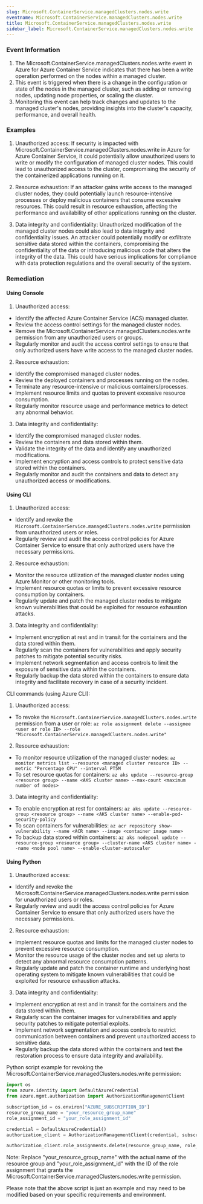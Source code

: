 ```yaml
--- 
slug: Microsoft.ContainerService.managedClusters.nodes.write
eventname: Microsoft.ContainerService.managedClusters.nodes.write
title: Microsoft.ContainerService.managedClusters.nodes.write
sidebar_label: Microsoft.ContainerService.managedClusters.nodes.write
---
```

                       
### Event Information

1. The Microsoft.ContainerService.managedClusters.nodes.write event in Azure for Azure Container Service indicates that there has been a write operation performed on the nodes within a managed cluster.
2. This event is triggered when there is a change in the configuration or state of the nodes in the managed cluster, such as adding or removing nodes, updating node properties, or scaling the cluster.
3. Monitoring this event can help track changes and updates to the managed cluster's nodes, providing insights into the cluster's capacity, performance, and overall health.


### Examples

1. Unauthorized access: If security is impacted with Microsoft.ContainerService.managedClusters.nodes.write in Azure for Azure Container Service, it could potentially allow unauthorized users to write or modify the configuration of managed cluster nodes. This could lead to unauthorized access to the cluster, compromising the security of the containerized applications running on it.

2. Resource exhaustion: If an attacker gains write access to the managed cluster nodes, they could potentially launch resource-intensive processes or deploy malicious containers that consume excessive resources. This could result in resource exhaustion, affecting the performance and availability of other applications running on the cluster.

3. Data integrity and confidentiality: Unauthorized modification of the managed cluster nodes could also lead to data integrity and confidentiality issues. An attacker could potentially modify or exfiltrate sensitive data stored within the containers, compromising the confidentiality of the data or introducing malicious code that alters the integrity of the data. This could have serious implications for compliance with data protection regulations and the overall security of the system.

### Remediation

#### Using Console

1. Unauthorized access:
- Identify the affected Azure Container Service (ACS) managed cluster.
- Review the access control settings for the managed cluster nodes.
- Remove the Microsoft.ContainerService.managedClusters.nodes.write permission from any unauthorized users or groups.
- Regularly monitor and audit the access control settings to ensure that only authorized users have write access to the managed cluster nodes.

2. Resource exhaustion:
- Identify the compromised managed cluster nodes.
- Review the deployed containers and processes running on the nodes.
- Terminate any resource-intensive or malicious containers/processes.
- Implement resource limits and quotas to prevent excessive resource consumption.
- Regularly monitor resource usage and performance metrics to detect any abnormal behavior.

3. Data integrity and confidentiality:
- Identify the compromised managed cluster nodes.
- Review the containers and data stored within them.
- Validate the integrity of the data and identify any unauthorized modifications.
- Implement encryption and access controls to protect sensitive data stored within the containers.
- Regularly monitor and audit the containers and data to detect any unauthorized access or modifications.

#### Using CLI

1. Unauthorized access:
- Identify and revoke the `Microsoft.ContainerService.managedClusters.nodes.write` permission from unauthorized users or roles.
- Regularly review and audit the access control policies for Azure Container Service to ensure that only authorized users have the necessary permissions.

2. Resource exhaustion:
- Monitor the resource utilization of the managed cluster nodes using Azure Monitor or other monitoring tools.
- Implement resource quotas or limits to prevent excessive resource consumption by containers.
- Regularly update and patch the managed cluster nodes to mitigate known vulnerabilities that could be exploited for resource exhaustion attacks.

3. Data integrity and confidentiality:
- Implement encryption at rest and in transit for the containers and the data stored within them.
- Regularly scan the containers for vulnerabilities and apply security patches to mitigate potential security risks.
- Implement network segmentation and access controls to limit the exposure of sensitive data within the containers.
- Regularly backup the data stored within the containers to ensure data integrity and facilitate recovery in case of a security incident.

CLI commands (using Azure CLI):
1. Unauthorized access:
- To revoke the `Microsoft.ContainerService.managedClusters.nodes.write` permission from a user or role:
  `az role assignment delete --assignee <user or role ID> --role "Microsoft.ContainerService.managedClusters.nodes.write"`

2. Resource exhaustion:
- To monitor resource utilization of the managed cluster nodes:
  `az monitor metrics list --resource <managed cluster resource ID> --metric "Percentage CPU" --interval PT5M`
- To set resource quotas for containers:
  `az aks update --resource-group <resource group> --name <AKS cluster name> --max-count <maximum number of nodes>`

3. Data integrity and confidentiality:
- To enable encryption at rest for containers:
  `az aks update --resource-group <resource group> --name <AKS cluster name> --enable-pod-security-policy`
- To scan containers for vulnerabilities:
  `az acr repository show-vulnerability --name <ACR name> --image <container image name>`
- To backup data stored within containers:
  `az aks nodepool update --resource-group <resource group> --cluster-name <AKS cluster name> --name <node pool name> --enable-cluster-autoscaler`

#### Using Python

1. Unauthorized access:
- Identify and revoke the Microsoft.ContainerService.managedClusters.nodes.write permission for unauthorized users or roles.
- Regularly review and audit the access control policies for Azure Container Service to ensure that only authorized users have the necessary permissions.

2. Resource exhaustion:
- Implement resource quotas and limits for the managed cluster nodes to prevent excessive resource consumption.
- Monitor the resource usage of the cluster nodes and set up alerts to detect any abnormal resource consumption patterns.
- Regularly update and patch the container runtime and underlying host operating system to mitigate known vulnerabilities that could be exploited for resource exhaustion attacks.

3. Data integrity and confidentiality:
- Implement encryption at rest and in transit for the containers and the data stored within them.
- Regularly scan the container images for vulnerabilities and apply security patches to mitigate potential exploits.
- Implement network segmentation and access controls to restrict communication between containers and prevent unauthorized access to sensitive data.
- Regularly backup the data stored within the containers and test the restoration process to ensure data integrity and availability.

Python script example for revoking the Microsoft.ContainerService.managedClusters.nodes.write permission:

```python
import os
from azure.identity import DefaultAzureCredential
from azure.mgmt.authorization import AuthorizationManagementClient

subscription_id = os.environ["AZURE_SUBSCRIPTION_ID"]
resource_group_name = "your_resource_group_name"
role_assignment_id = "your_role_assignment_id"

credential = DefaultAzureCredential()
authorization_client = AuthorizationManagementClient(credential, subscription_id)

authorization_client.role_assignments.delete(resource_group_name, role_assignment_id)
```

Note: Replace "your_resource_group_name" with the actual name of the resource group and "your_role_assignment_id" with the ID of the role assignment that grants the Microsoft.ContainerService.managedClusters.nodes.write permission.

Please note that the above script is just an example and may need to be modified based on your specific requirements and environment.


 